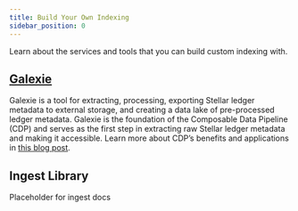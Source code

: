 ```yaml
---
title: Build Your Own Indexing
sidebar_position: 0
---
```


Learn about the services and tools that you can build custom indexing with.

## [Galexie](./galexie/README.mdx)

Galexie is a tool for extracting, processing, exporting Stellar ledger metadata to external storage, and creating a data lake of pre-processed ledger metadata. Galexie is the foundation of the Composable Data Pipeline (CDP) and serves as the first step in extracting raw Stellar ledger metadata and making it accessible. Learn more about CDP’s benefits and applications in [this blog post](https://stellar.org/blog/developers/composable-data-platform).

## Ingest Library

Placeholder for ingest docs
